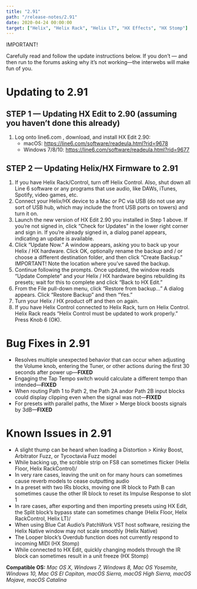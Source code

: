```yaml
---
title: "2.91"
path: "/release-notes/2.91"
date: 2020-04-24 00:00:00
target: ["Helix", "Helix Rack", "Helix LT", "HX Effects", "HX Stomp"]
---
```

<div className="message is-danger is-light">
    <div className="message-body">
        <p className="has-text-weight-bold has-text-danger is-size-4">IMPORTANT!</p>
        <p>Carefully read and follow the update instructions below. If you don’t — and then run to the forums asking why it’s not working—the interwebs will make fun of you.</p>
    </div>
</div>

# Updating to 2.91

## STEP 1 — Updating HX Edit to 2.90 (assuming you haven’t done this already)
1. Log onto line6.com , download, and install HX Edit 2.90: 
    - macOS: https://line6.com/software/readeula.html?rid=9678
    - Windows 7/8/10: https://line6.com/software/readeula.html?rid=9677 

## STEP 2 — Updating Helix/HX Firmware to 2.91
1. If you have Helix Rack/Control, turn off Helix Control. Also, shut down all Line 6 software or any programs that use audio, like DAWs, iTunes, Spotify, video games, etc.
2. Connect your Helix/HX device to a Mac or PC via USB (do not use any sort of USB hub, which may include the front USB ports on towers) and turn it on.
3. Launch the new version of HX Edit 2.90 you installed in Step 1 above. If you’re not signed in, click “Check for Updates” in the lower right corner and sign in. If you’re already signed in, a dialog panel appears, indicating an update is available.
4. Click “Update Now.” A window appears, asking you to back up your Helix / HX hardware. Click OK, optionally rename the backup and / or choose a different destination folder, and then click “Create Backup.” IMPORTANT! Note the location where you’ve saved the backup.
5. Continue following the prompts. Once updated, the window reads “Update Complete” and your Helix / HX hardware begins rebuilding its presets; wait for this to complete and click “Back to HX Edit.”
6. From the File pull-down menu, click “Restore from backup…” A dialog appears. Click “Restore Backup” and then “Yes.”
7. Turn your Helix / HX product off and then on again.
8. If you have Helix Control connected to Helix Rack, turn on Helix Control. Helix Rack reads “Helix Control must be updated to work properly.” Press Knob 6 (OK). 

# Bug Fixes in 2.91
- Resolves multiple unexpected behavior that can occur when adjusting the Volume knob, entering the Tuner, or other actions during the first 30 seconds after power up—**FIXED**
- Engaging the Tap Tempo switch would calculate a different tempo than intended—**FIXED**
- When routing Path 1 to Path 2, the Path 2A andor Path 2B input blocks could display clipping even when the signal was not—**FIXED**
- For presets with parallel paths, the Mixer > Merge block boosts signals by 3dB—**FIXED** 

# Known Issues in 2.91
- A slight thump can be heard when loading a Distortion > Kinky Boost, Arbitrator Fuzz, or Tycoctavia Fuzz model
- While backing up, the scribble strip on FS8 can sometimes flicker (Helix Floor, Helix RackControl)/
- In very rare cases, leaving the unit on for many hours can sometimes cause reverb models to cease outputting audio
- In a preset with two IRs blocks, moving one IR block to Path B can sometimes cause the other IR block to reset its Impulse Response to slot 1
- In rare cases, after exporting and then importing presets using HX Edit, the Split block’s bypass state can sometimes change (Helix Floor, Helix RackControl, Helix LT)/
- When using Blue Cat Audio’s PatchWork VST host software, resizing the Helix Native window may not scale smoothly (Helix Native)
- The Looper block’s Overdub function does not currently respond to incoming MIDI (HX Stomp)
- While connected to HX Edit, quickly changing models through the IR block can sometimes result in a unit freeze (HX Stomp) 

**Compatible OS:** *Mac OS X, Windows 7, Windows 8, Mac OS Yosemite, Windows 10, Mac OS El Capitan, macOS Sierra, macOS High Sierra, macOS Mojave, macOS Catalina*
